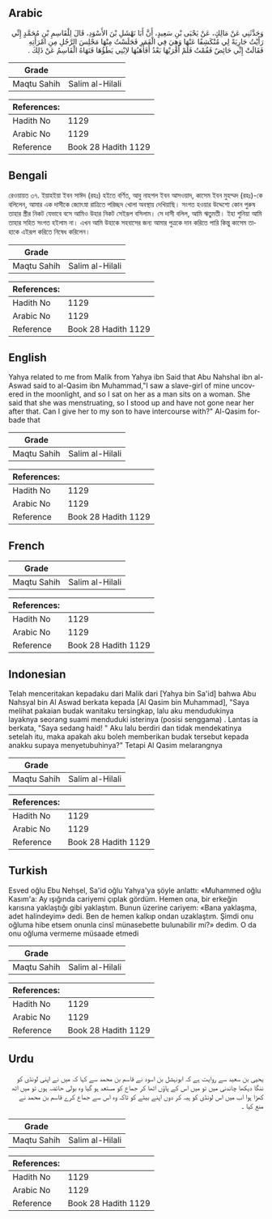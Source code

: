 ## Arabic


<div dir="rtl" lang="ar" style={{fontSize:'larger',backgroundColor:'#f8f9fa',padding:20}}>
وَحَدَّثَنِي عَنْ مَالِكٍ، عَنْ يَحْيَى بْنِ سَعِيدٍ، أَنَّ أَبَا نَهْشَلِ بْنَ الأَسْوَدِ، قَالَ لِلْقَاسِمِ بْنِ مُحَمَّدٍ إِنِّي رَأَيْتُ جَارِيَةً لِي مُنْكَشِفًا عَنْهَا وَهِيَ فِي الْقَمَرِ فَجَلَسْتُ مِنْهَا مَجْلِسَ الرَّجُلِ مِنِ امْرَأَتِهِ فَقَالَتْ إِنِّي حَائِضٌ فَقُمْتُ فَلَمْ أَقْرَبْهَا بَعْدُ أَفَأَهَبُهَا لاِبْنِي يَطَؤُهَا فَنَهَاهُ الْقَاسِمُ عَنْ ذَلِكَ ‏.‏
</div>
<div style={{backgroundColor:'#f8f9fa',padding:20, marginBottom: 10}}><table> <thead> <tr> <th>Grade</th> <th></th> </tr> </thead> <tbody> <tr><td>Maqtu Sahih</td><td>Salim al-Hilali</td></tr></tbody></table><table> <thead> <tr> <th>References:</th> <th></th> </tr> </thead> <tbody><tr><td>Hadith No</td><td>1129</td></tr><tr><td>Arabic No</td><td>1129</td></tr><tr><td>Reference</td><td>Book 28 Hadith 1129</td></tr></tbody></table></div>

## Bengali


<div dir="ltr" lang="bn" style={{fontSize:'larger',backgroundColor:'#f8f9fa',padding:20}}>
রেওয়ায়ত ৩৭. ইয়াহইয়া ইবন সাঈদ (রহঃ) হইতে বর্ণিত, আবু নাহশল ইবন আসওয়াদ, কাসেম ইবন মুহম্মদ (রহঃ)-কে বলিলেন, আমার এক দাসীকে জ্যোৎস্না রাত্রিতে পরিচ্ছদ খোলা অবস্থায় দেখিয়াছি। সংগত হওয়ার উদ্দেশ্যে কোন পুরুষ তাহার স্ত্রীর নিকট যেভাবে বসে আমিও উহার নিকট সেইরূপ বসিলাম। সে দাসী বলিল, আমি ঋতুমতী। ইহা শুনিয়া আমি তাহার সহিত সংগত হইলাম না। এখন আমি উহাকে সহবাসের জন্য আমার পুত্রকে দান করিতে পারি কিন্তু কাসেম তাহাকে এইরূপ করিতে নিষেধ করিলেন।
</div>
<div style={{backgroundColor:'#f8f9fa',padding:20, marginBottom: 10}}><table> <thead> <tr> <th>Grade</th> <th></th> </tr> </thead> <tbody> <tr><td>Maqtu Sahih</td><td>Salim al-Hilali</td></tr></tbody></table><table> <thead> <tr> <th>References:</th> <th></th> </tr> </thead> <tbody><tr><td>Hadith No</td><td>1129</td></tr><tr><td>Arabic No</td><td>1129</td></tr><tr><td>Reference</td><td>Book 28 Hadith 1129</td></tr></tbody></table></div>

## English


<div dir="ltr" lang="en" style={{fontSize:'larger',backgroundColor:'#f8f9fa',padding:20}}>
Yahya related to me from Malik from Yahya ibn Said that Abu Nahshal ibn al-Aswad said to al-Qasim ibn Muhammad,"I saw a slave-girl of mine uncovered in the moonlight, and so I sat on her as a man sits on a woman. She said that she was menstruating, so I stood up and have not gone near her after that. Can I give her to my son to have intercourse with?" Al-Qasim forbade that
</div>
<div style={{backgroundColor:'#f8f9fa',padding:20, marginBottom: 10}}><table> <thead> <tr> <th>Grade</th> <th></th> </tr> </thead> <tbody> <tr><td>Maqtu Sahih</td><td>Salim al-Hilali</td></tr></tbody></table><table> <thead> <tr> <th>References:</th> <th></th> </tr> </thead> <tbody><tr><td>Hadith No</td><td>1129</td></tr><tr><td>Arabic No</td><td>1129</td></tr><tr><td>Reference</td><td>Book 28 Hadith 1129</td></tr></tbody></table></div>

## French


<div dir="ltr" lang="fr" style={{fontSize:'larger',backgroundColor:'#f8f9fa',padding:20}}>

</div>
<div style={{backgroundColor:'#f8f9fa',padding:20, marginBottom: 10}}><table> <thead> <tr> <th>Grade</th> <th></th> </tr> </thead> <tbody> <tr><td>Maqtu Sahih</td><td>Salim al-Hilali</td></tr></tbody></table><table> <thead> <tr> <th>References:</th> <th></th> </tr> </thead> <tbody><tr><td>Hadith No</td><td>1129</td></tr><tr><td>Arabic No</td><td>1129</td></tr><tr><td>Reference</td><td>Book 28 Hadith 1129</td></tr></tbody></table></div>

## Indonesian


<div dir="ltr" lang="id" style={{fontSize:'larger',backgroundColor:'#f8f9fa',padding:20}}>
Telah menceritakan kepadaku dari Malik dari [Yahya bin Sa'id] bahwa Abu Nahsyal bin Al Aswad berkata kepada [Al Qasim bin Muhammad], "Saya melihat pakaian budak wanitaku tersingkap, lalu aku mendudukinya layaknya seorang suami menduduki isterinya (posisi senggama) . Lantas ia berkata, "Saya sedang haid! " Aku lalu berdiri dan tidak mendekatinya setelah itu, maka apakah aku boleh memberikan budak tersebut kepada anakku supaya menyetubuhinya?" Tetapi Al Qasim melarangnya
</div>
<div style={{backgroundColor:'#f8f9fa',padding:20, marginBottom: 10}}><table> <thead> <tr> <th>Grade</th> <th></th> </tr> </thead> <tbody> <tr><td>Maqtu Sahih</td><td>Salim al-Hilali</td></tr></tbody></table><table> <thead> <tr> <th>References:</th> <th></th> </tr> </thead> <tbody><tr><td>Hadith No</td><td>1129</td></tr><tr><td>Arabic No</td><td>1129</td></tr><tr><td>Reference</td><td>Book 28 Hadith 1129</td></tr></tbody></table></div>

## Turkish


<div dir="ltr" lang="tr" style={{fontSize:'larger',backgroundColor:'#f8f9fa',padding:20}}>
Esved oğlu Ebu Nehşel, Sa'id oğlu Yahya'ya şöyle anlattı: «Muhammed oğlu Kasım'a: Ay ışığında cariyemi çıplak gördüm. Hemen ona, bir erkeğin karısına yaklaştığı gibi yaklaştım. Bunun üzerine cariyem: «Bana yaklaşma, adet halindeyim» dedi. Ben de hemen kalkıp ondan uzaklaştım. Şimdi onu oğluma hibe etsem onunla cinsî münasebette bulunabilir mi?» dedim. O da onu oğluma vermeme müsaade etmedi
</div>
<div style={{backgroundColor:'#f8f9fa',padding:20, marginBottom: 10}}><table> <thead> <tr> <th>Grade</th> <th></th> </tr> </thead> <tbody> <tr><td>Maqtu Sahih</td><td>Salim al-Hilali</td></tr></tbody></table><table> <thead> <tr> <th>References:</th> <th></th> </tr> </thead> <tbody><tr><td>Hadith No</td><td>1129</td></tr><tr><td>Arabic No</td><td>1129</td></tr><tr><td>Reference</td><td>Book 28 Hadith 1129</td></tr></tbody></table></div>

## Urdu


<div dir="rtl" lang="ur" style={{fontSize:'larger',backgroundColor:'#f8f9fa',padding:20}}>
یحیی بن سعید سے روایت ہے کہ ابونہشل بن اسود نے قاسم بن محمد سے کہا کہ میں نے اپنی لونڈی کو ننگا دیکھا چاندنی میں تو میں اس کے پاؤں اٹھا کر جماع کو مستعد ہو گیا وہ بولی حائضہ ہوں تو میں اٹھ کھڑا ہوا اب میں اس لونڈی کو ہبہ کر دوں اپنے بیٹے کو تاکہ وہ اس سے جماع کرے قاسم بن محمد نے منع کیا ۔
</div>
<div style={{backgroundColor:'#f8f9fa',padding:20, marginBottom: 10}}><table> <thead> <tr> <th>Grade</th> <th></th> </tr> </thead> <tbody> <tr><td>Maqtu Sahih</td><td>Salim al-Hilali</td></tr></tbody></table><table> <thead> <tr> <th>References:</th> <th></th> </tr> </thead> <tbody><tr><td>Hadith No</td><td>1129</td></tr><tr><td>Arabic No</td><td>1129</td></tr><tr><td>Reference</td><td>Book 28 Hadith 1129</td></tr></tbody></table></div>
